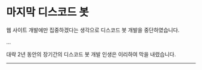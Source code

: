 # 마지막 디스코드 봇

웹 사이트 개발에만 집중하겠다는 생각으로 디스코드 봇 개발을 중단하였습니다.

...

대략 2년 동안의 장기간의 디스코드 봇 개발 인생은 이리하여 막을 내렸습니다.

---

<Repository path="turtle85917/remake-zonbi" />
